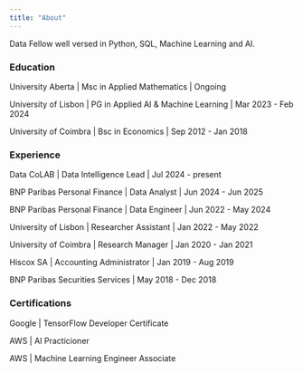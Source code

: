 ```yaml
---
title: "About"
---
```


Data Fellow well versed in Python, SQL, Machine Learning and AI.

### Education

University Aberta | Msc in Applied Mathematics | Ongoing


University of Lisbon | PG in Applied AI & Machine Learning | Mar 2023 - Feb 2024


University of Coimbra | Bsc in Economics | Sep 2012 - Jan 2018

### Experience

Data CoLAB | Data Intelligence Lead | Jul 2024 - present

BNP Paribas Personal Finance | Data Analyst | Jun 2024 - Jun 2025

BNP Paribas Personal Finance | Data Engineer | Jun 2022 - May 2024

University of Lisbon | Researcher Assistant | Jan 2022 - May 2022

University of Coimbra | Research Manager | Jan 2020 - Jan 2021

Hiscox SA | Accounting Administrator | Jan 2019 - Aug 2019

BNP Paribas Securities Services | May 2018 - Dec 2018

### Certifications

Google | TensorFlow Developer Certificate

AWS | AI Practicioner

AWS | Machine Learning Engineer Associate 